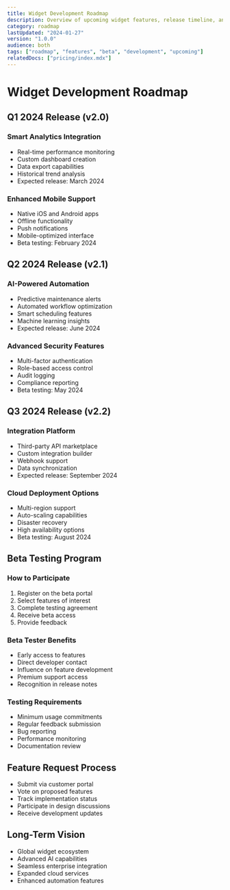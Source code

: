 ```yaml
---
title: Widget Development Roadmap
description: Overview of upcoming widget features, release timeline, and beta testing opportunities
category: roadmap
lastUpdated: "2024-01-27"
version: "1.0.0"
audience: both
tags: ["roadmap", "features", "beta", "development", "upcoming"]
relatedDocs: ["pricing/index.mdx"]
---
```


# Widget Development Roadmap

## Q1 2024 Release (v2.0)

### Smart Analytics Integration
- Real-time performance monitoring
- Custom dashboard creation
- Data export capabilities
- Historical trend analysis
- Expected release: March 2024

### Enhanced Mobile Support
- Native iOS and Android apps
- Offline functionality
- Push notifications
- Mobile-optimized interface
- Beta testing: February 2024

## Q2 2024 Release (v2.1)

### AI-Powered Automation
- Predictive maintenance alerts
- Automated workflow optimization
- Smart scheduling features
- Machine learning insights
- Expected release: June 2024

### Advanced Security Features
- Multi-factor authentication
- Role-based access control
- Audit logging
- Compliance reporting
- Beta testing: May 2024

## Q3 2024 Release (v2.2)

### Integration Platform
- Third-party API marketplace
- Custom integration builder
- Webhook support
- Data synchronization
- Expected release: September 2024

### Cloud Deployment Options
- Multi-region support
- Auto-scaling capabilities
- Disaster recovery
- High availability options
- Beta testing: August 2024

## Beta Testing Program

### How to Participate
1. Register on the beta portal
2. Select features of interest
3. Complete testing agreement
4. Receive beta access
5. Provide feedback

### Beta Tester Benefits
- Early access to features
- Direct developer contact
- Influence on feature development
- Premium support access
- Recognition in release notes

### Testing Requirements
- Minimum usage commitments
- Regular feedback submission
- Bug reporting
- Performance monitoring
- Documentation review

## Feature Request Process
- Submit via customer portal
- Vote on proposed features
- Track implementation status
- Participate in design discussions
- Receive development updates

## Long-Term Vision
- Global widget ecosystem
- Advanced AI capabilities
- Seamless enterprise integration
- Expanded cloud services
- Enhanced automation features 